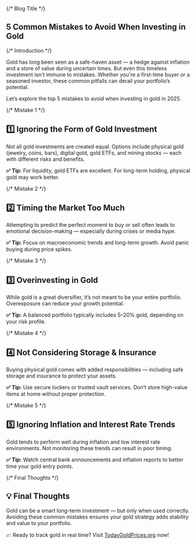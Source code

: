 <main className="min-h-screen bg-gray-50 py-10 px-4 sm:px-6 lg:px-8">
  <section className="max-w-4xl mx-auto bg-white p-8 rounded-2xl shadow-xl text-gray-800 leading-relaxed">

  {/* Blog Title */}
  <h1 className="text-3xl font-bold mb-6 text-yellow-600">5 Common Mistakes to Avoid When Investing in Gold</h1>

  {/* Introduction */}
  <p className="mb-4">
    Gold has long been seen as a safe-haven asset — a hedge against inflation and a store of value during uncertain times. But even this timeless investment isn't immune to mistakes. Whether you're a first-time buyer or a seasoned investor, these common pitfalls can derail your portfolio’s potential.
  </p>
  <p className="mb-6 font-medium text-gray-700">
    Let’s explore the top 5 mistakes to avoid when investing in gold in 2025.
  </p>

  {/* Mistake 1 */}
  <h2 className="text-2xl font-semibold mt-8 mb-4">1️⃣ Ignoring the Form of Gold Investment</h2>
  <p className="mb-4">
    Not all gold investments are created equal. Options include physical gold (jewelry, coins, bars), digital gold, gold ETFs, and mining stocks — each with different risks and benefits.
  </p>
  <p className="mb-4">
    <strong className="text-yellow-700">✅ Tip:</strong> For liquidity, gold ETFs are excellent. For long-term holding, physical gold may work better.
  </p>

  {/* Mistake 2 */}
  <h2 className="text-2xl font-semibold mt-8 mb-4">2️⃣ Timing the Market Too Much</h2>
  <p className="mb-4">
    Attempting to predict the perfect moment to buy or sell often leads to emotional decision-making — especially during crises or media hype.
  </p>
  <p className="mb-4">
    <strong className="text-yellow-700">✅ Tip:</strong> Focus on macroeconomic trends and long-term growth. Avoid panic buying during price spikes.
  </p>

  {/* Mistake 3 */}
  <h2 className="text-2xl font-semibold mt-8 mb-4">3️⃣ Overinvesting in Gold</h2>
  <p className="mb-4">
    While gold is a great diversifier, it’s not meant to be your entire portfolio. Overexposure can reduce your growth potential.
  </p>
  <p className="mb-4">
    <strong className="text-yellow-700">✅ Tip:</strong> A balanced portfolio typically includes 5–20% gold, depending on your risk profile.
  </p>

  {/* Mistake 4 */}
  <h2 className="text-2xl font-semibold mt-8 mb-4">4️⃣ Not Considering Storage & Insurance</h2>
  <p className="mb-4">
    Buying physical gold comes with added responsibilities — including safe storage and insurance to protect your assets.
  </p>
  <p className="mb-4">
    <strong className="text-yellow-700">✅ Tip:</strong> Use secure lockers or trusted vault services. Don’t store high-value items at home without proper protection.
  </p>

  {/* Mistake 5 */}
  <h2 className="text-2xl font-semibold mt-8 mb-4">5️⃣ Ignoring Inflation and Interest Rate Trends</h2>
  <p className="mb-4">
    Gold tends to perform well during inflation and low interest rate environments. Not monitoring these trends can result in poor timing.
  </p>
  <p className="mb-4">
    <strong className="text-yellow-700">✅ Tip:</strong> Watch central bank announcements and inflation reports to better time your gold entry points.
  </p>

  {/* Final Thoughts */}
  <h2 className="text-2xl font-semibold mt-10 mb-4">💡 Final Thoughts</h2>
  <p className="mb-4">
    Gold can be a smart long-term investment — but only when used correctly. Avoiding these common mistakes ensures your gold strategy adds stability and value to your portfolio.
  </p>
  <p className="text-center mt-10 text-yellow-700 font-semibold">
            📈 Ready to track gold in real time? Visit <a href="https://www.todaygoldprices.org" className="underline text-blue-600">TodayGoldPrices.org</a> now!
          </p>

  </section>
</main>
